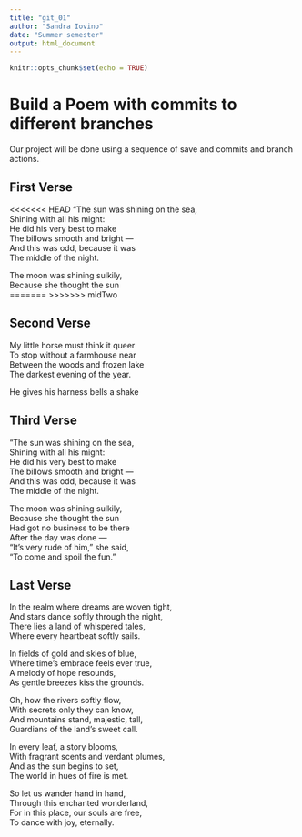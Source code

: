 ```yaml
---
title: "git_01"
author: "Sandra Iovino"
date: "Summer semester"
output: html_document
---
```


```r
knitr::opts_chunk$set(echo = TRUE)
```
# Build a Poem with commits to different branches
Our project will be done using a sequence of save and commits and branch actions.
<!-- Do not modify or change any text in "!--" bracketed areas such as this --- these are instructions to
you, if you change any of this the git program will notice it and compromise your git merging strategy !-->

## First Verse 
<!--Put the first five lines of a poem by Lewis Carrol in this section!-->

<<<<<<< HEAD
"The sun was shining on the sea,  
      Shining with all his might:  
He did his very best to make  
      The billows smooth and bright —  
And this was odd, because it was  
      The middle of the night.  

The moon was shining sulkily,  
      Because she thought the sun  
=======
>>>>>>> midTwo

## Second Verse
<!--Put the first five lines of a poem by Robert Frost here!-->

My little horse must think it queer     
To stop without a farmhouse near     
Between the woods and frozen lake     
The darkest evening of the year.     

He gives his harness bells a shake  


## Third Verse
<!--Put the first two verses of The Walrus and the Carpenter here!-->

"The sun was shining on the sea,  
      Shining with all his might:  
He did his very best to make  
      The billows smooth and bright —  
And this was odd, because it was  
      The middle of the night.  

The moon was shining sulkily,  
      Because she thought the sun  
Had got no business to be there  
      After the day was done —  
"It's very rude of him," she said,  
      "To come and spoil the fun."  

## Last Verse
<!--Put a short poem you created using chatGPT of 20 to 30 lines,here!-->

In the realm where dreams are woven tight,  
And stars dance softly through the night,  
There lies a land of whispered tales,  
Where every heartbeat softly sails.  

In fields of gold and skies of blue,  
Where time's embrace feels ever true,  
A melody of hope resounds,  
As gentle breezes kiss the grounds.  

Oh, how the rivers softly flow,  
With secrets only they can know,  
And mountains stand, majestic, tall,  
Guardians of the land's sweet call.  

In every leaf, a story blooms,  
With fragrant scents and verdant plumes,  
And as the sun begins to set,  
The world in hues of fire is met.  

So let us wander hand in hand,  
Through this enchanted wonderland,  
For in this place, our souls are free,  
To dance with joy, eternally.  

